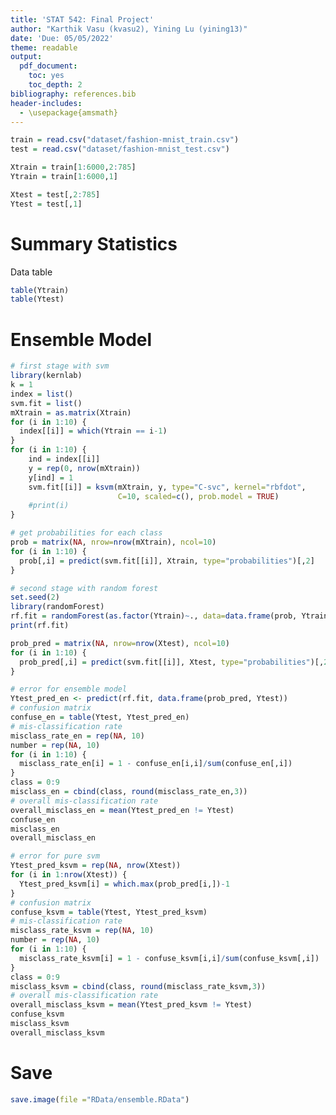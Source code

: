 ```yaml
---
title: 'STAT 542: Final Project'
author: "Karthik Vasu (kvasu2), Yining Lu (yining13)"
date: 'Due: 05/05/2022'
theme: readable
output:
  pdf_document:
    toc: yes
    toc_depth: 2
bibliography: references.bib
header-includes:
  - \usepackage{amsmath}
---
```


```r
train = read.csv("dataset/fashion-mnist_train.csv")
test = read.csv("dataset/fashion-mnist_test.csv")
```

```r
Xtrain = train[1:6000,2:785]
Ytrain = train[1:6000,1]

Xtest = test[,2:785]
Ytest = test[,1]
```

# Summary Statistics

Data table

```r
table(Ytrain)
table(Ytest)
```

# Ensemble Model

```r
# first stage with svm
library(kernlab)
k = 1
index = list()
svm.fit = list()
mXtrain = as.matrix(Xtrain)
for (i in 1:10) {
  index[[i]] = which(Ytrain == i-1)
}
for (i in 1:10) {
    ind = index[[i]]
    y = rep(0, nrow(mXtrain))
    y[ind] = 1
    svm.fit[[i]] = ksvm(mXtrain, y, type="C-svc", kernel="rbfdot",
                        C=10, scaled=c(), prob.model = TRUE)
    #print(i)
}
```

```r
# get probabilities for each class
prob = matrix(NA, nrow=nrow(mXtrain), ncol=10)
for (i in 1:10) {
  prob[,i] = predict(svm.fit[[i]], Xtrain, type="probabilities")[,2]
}
```

```r
# second stage with random forest
set.seed(2)
library(randomForest)
rf.fit = randomForest(as.factor(Ytrain)~., data=data.frame(prob, Ytrain), proximity=T)
print(rf.fit)
```

```r
prob_pred = matrix(NA, nrow=nrow(Xtest), ncol=10)
for (i in 1:10) {
  prob_pred[,i] = predict(svm.fit[[i]], Xtest, type="probabilities")[,2]
}
```

```r
# error for ensemble model
Ytest_pred_en <- predict(rf.fit, data.frame(prob_pred, Ytest))
# confusion matrix
confuse_en = table(Ytest, Ytest_pred_en)
# mis-classification rate
misclass_rate_en = rep(NA, 10)
number = rep(NA, 10)
for (i in 1:10) {
  misclass_rate_en[i] = 1 - confuse_en[i,i]/sum(confuse_en[,i])
}
class = 0:9
misclass_en = cbind(class, round(misclass_rate_en,3))
# overall mis-classification rate
overall_misclass_en = mean(Ytest_pred_en != Ytest)
confuse_en
misclass_en
overall_misclass_en
```

```r
# error for pure svm
Ytest_pred_ksvm = rep(NA, nrow(Xtest))
for (i in 1:nrow(Xtest)) {
  Ytest_pred_ksvm[i] = which.max(prob_pred[i,])-1
}
# confusion matrix
confuse_ksvm = table(Ytest, Ytest_pred_ksvm)
# mis-classification rate
misclass_rate_ksvm = rep(NA, 10)
number = rep(NA, 10)
for (i in 1:10) {
  misclass_rate_ksvm[i] = 1 - confuse_ksvm[i,i]/sum(confuse_ksvm[,i])
}
class = 0:9
misclass_ksvm = cbind(class, round(misclass_rate_ksvm,3))
# overall mis-classification rate
overall_misclass_ksvm = mean(Ytest_pred_ksvm != Ytest)
confuse_ksvm
misclass_ksvm
overall_misclass_ksvm
```

# Save

```r
save.image(file ="RData/ensemble.RData")
```